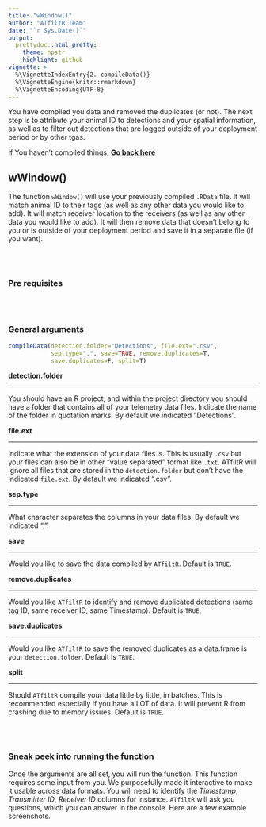 ```yaml
---
title: "wWindow()"
author: "ATfiltR Team"
date: "`r Sys.Date()`"
output:
  prettydoc::html_pretty:
    theme: hpstr
    highlight: github
vignette: >
  %\VignetteIndexEntry{2. compileData()}
  %\VignetteEngine{knitr::rmarkdown}
  %\VignetteEncoding{UTF-8}
---
```


You have compiled you data and removed the duplicates (or not).
The next step is to attribute your animal ID to detections and your spatial information, as well as to filter out detections that are logged outside of your deployment period or by other tgas.

If You haven't compiled things, [**Go back here**](CompileDatavignette.html)


## wWindow()

The function `wWindow()` will use your previously compiled `.RData` file.
It will match animal ID to their tags (as well as any other data you would like to add).
It will match receiver location to the receivers (as well as any other data you would like to add).
It will then remove data that doesn't belong to you or is outside of your deployment period and save it in a separate file (if you want).

<br />
<br />  

### Pre requisites  



<br />
<br />  

### General arguments  

```r
compileData(detection.folder="Detections", file.ext=".csv",
            sep.type=",", save=TRUE, remove.duplicates=T, 
            save.duplicates=F, split=T)
```

**detection.folder**  
<hr />

You should have an R project, and within the project directory you should have a folder that contains all of your telemetry data files. Indicate the name of the folder in quotation marks. By default we indicated "Detections".

**file.ext**  
<hr />

Indicate what the extension of your data files is. This is usually `.csv` but your files can also be in other "value separated" format like `.txt`. ATfiltR will ignore all files that are stored in the `detection.folder` but don't have the indicated `file.ext`. By default we indicated ".csv".


**sep.type**  
<hr />

What character separates the columns in your data files. By default we indicated ",".

**save**  
<hr />

Would you like to save the data compiled by `ATfiltR`. Default is `TRUE`.

**remove.duplicates**  
<hr />

Would you like `ATfiltR` to identify and remove duplicated detections (same tag ID, same receiver ID, same Timestamp). Default is `TRUE`.


**save.duplicates**  
<hr />

Would you like `ATfiltR` to save the removed duplicates as a data.frame is your `detection.folder`. Default is `TRUE`.


**split**  
<hr />

Should `ATfiltR` compile your data little by little, in batches. This is recommended especially if you have a LOT of data. It will prevent R from crashing due to memory issues. Default is `TRUE`.


<br />
<br />  

### Sneak peek into running the function  

Once the arguments are all set, you will run the function. This function requires some input from you. We purposefully made it interactive to make it usable across data formats. 
You will need to identify the *Timestamp*, *Transmitter ID*, *Receiver ID* columns for instance. 
`ATfiltR` will ask you questions, which you can answer in the console. Here are a few example screenshots.

